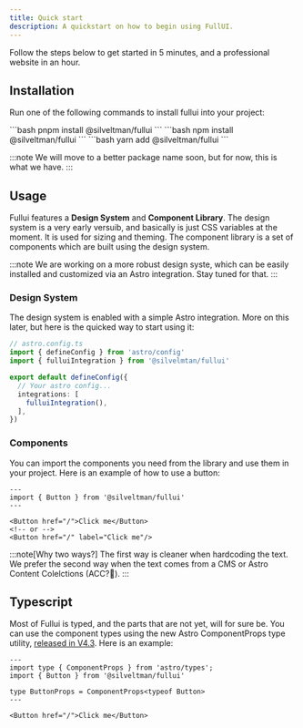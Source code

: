 ```yaml
---
title: Quick start
description: A quickstart on how to begin using FullUI.
---
```


Follow the steps below to get started in 5 minutes, and a professional website in an hour.

## Installation
Run one of the following commands to install fullui into your project:


<Tabs>
  <TabItem label="pnpm">
    ```bash
    pnpm install @silveltman/fullui
    ```
  </TabItem>
  <TabItem label="npm">
    ```bash
    npm install @silveltman/fullui
    ```
  </TabItem>
  <TabItem label="yarn">
    ```bash
    yarn add @silveltman/fullui
    ```
  </TabItem>
</Tabs>

:::note
We will move to a better package name soon, but for now, this is what we have.
<Loops/>
:::

## Usage
Fullui features a **Design System** and **Component Library**. The design system is a very early versuib, and basically is just CSS variables at the moment. It is used for sizing and theming. The component library is a set of components which are built using the design system.

:::note
We are working on a more robust design syste, which can be easily installed and customized via an Astro integration. Stay tuned for that.
<Loops/>
:::


### Design System 
The design system is enabled with a simple Astro integration. More on this later, but here is the quicked way to start using it:

```ts
// astro.config.ts
import { defineConfig } from 'astro/config'
import { fulluiIntegration } from '@silvelmtan/fullui'

export default defineConfig({
  // Your astro config...
  integrations: [
    fulluiIntegration(),
  ],
})
```

### Components
You can import the components you need from the library and use them in your project. Here is an example of how to use a button:

```astro
---
import { Button } from '@silveltman/fullui'
---

<Button href="/">Click me</Button>
<!-- or -->
<Button href="/" label="Click me"/>
```

:::note[Why two ways?]
The first way is cleaner when hardcoding the text. We prefer the second way when the text comes from a CMS or Astro Content Colelctions (ACC?🤔).
:::

## Typescript
Most of Fullui is typed, and the parts that are not yet, will for sure be. You can use the component types using the new Astro ComponentProps type utility, [released in V4.3](https://astro.build/blog/astro-430/#add-componentprops-type-utility). Here is an example:

```astro
---
import type { ComponentProps } from 'astro/types';
import { Button } from '@silveltman/fullui'

type ButtonProps = ComponentProps<typeof Button>
---

<Button href="/">Click me</Button>
```